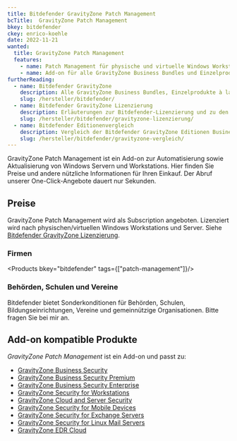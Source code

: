 ```yaml
---
title: Bitdefender GravityZone Patch Management
bcTitle:  GravityZone Patch Management
bkey: bitdefender
ckey: enrico-koehle
date: 2022-11-21
wanted:
  title: GravityZone Patch Management
  features:
    - name: Patch Management für physische und virtuelle Windows Workstations und Server.
    - name: Add-on für alle GravityZone Business Bundles und Einzelprodukte.
furtherReading:
  - name: Bitdefender GravityZone
    description: Alle GravityZone Business Bundles, Einzelprodukte à la carte und Add-ons.
    slug: /hersteller/bitdefender/
  - name: Bitdefender GravityZone Lizenzierung
    description: Erläuterungen zur Bitdefender-Lizenzierung und zu den verschiedenen Einkaufsmöglichkeiten.
    slug: /hersteller/bitdefender/gravityzone-lizenzierung/
  - name: Bitdefender Editionenvergleich
    description: Vergleich der Bitdefender GravityZone Editionen Business Security, Business Security Premium und Business Security Enterprise.
    slug: /hersteller/bitdefender/gravityzone-vergleich/
---
```




<Intro>

GravityZone Patch Management ist ein Add-on zur Automatisierung sowie Aktualisierung von Windows Servern und Workstations. Hier finden Sie Preise und andere nützliche Informationen für Ihren Einkauf. Der Abruf unserer One-Click-Angebote dauert nur Sekunden.

</Intro>

<TOC />

## Preise

GravityZone Patch Management wird als Subscription angeboten. Lizenziert wird nach physischen/virtuellen Windows Workstations und Server. Siehe [Bitdefender GravityZone Lizenzierung](/hersteller/bitdefender/gravityzone-lizenzierung/).


### Firmen

<Products bkey="bitdefender" tags={["patch-management"]}/>

### Behörden, Schulen und Vereine

Bitdefender bietet Sonderkonditionen für Behörden, Schulen, Bildungseinrichtungen, Vereine und gemeinnützige Organisationen. Bitte fragen Sie bei mir an.

## Add-on kompatible Produkte

*GravityZone Patch Management* ist ein Add-on und passt zu:

<ArrowList>

- [GravityZone Business Security](/hersteller/bitdefender/gravityzone-business-security/)
- [GravityZone Business Security Premium](/hersteller/bitdefender/gravityzone-business-security-premium/)
- [GravityZone Business Security Enterprise](/hersteller/bitdefender/gravityzone-business-security-enterprise/)
- [GravityZone Security for Workstations](/hersteller/bitdefender/gravityzone-security-for-workstations/)
- [GravityZone Cloud and Server Security](/hersteller/bitdefender/gravityzone-cloud-and-server-security/)
- [GravityZone Security for Mobile Devices](/hersteller/bitdefender/gravityzone-security-for-mobile-devices/)
- [GravityZone Security for Exchange Servers](/hersteller/bitdefender/gravityzone-security-for-exchange-servers/)
- [GravityZone Security for Linux Mail Servers](/hersteller/bitdefender/gravityzone-security-for-linux-mail-servers/)
- [GravityZone EDR Cloud](/hersteller/bitdefender/gravityzone-edr-cloud/)

</ArrowList>
